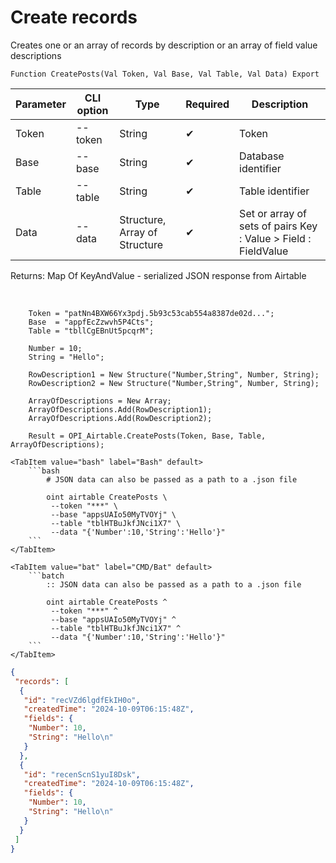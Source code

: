 ﻿---
sidebar_position: 3
---


# Create records
 Creates one or an array of records by description or an array of field value descriptions



`Function CreatePosts(Val Token, Val Base, Val Table, Val Data) Export`

  | Parameter | CLI option | Type | Required | Description |
  |-|-|-|-|-|
  | Token | --token | String | &#x2714; | Token |
  | Base | --base | String | &#x2714; | Database identifier |
  | Table | --table | String | &#x2714; | Table identifier |
  | Data | --data | Structure, Array of Structure | &#x2714; | Set or array of sets of pairs Key : Value > Field : FieldValue |

  
  Returns:  Map Of KeyAndValue - serialized JSON response from Airtable

<br/>




```bsl title="1C:Enterprise/OneScript code example"
    Token = "patNn4BXW66Yx3pdj.5b93c53cab554a8387de02d...";
    Base  = "appfEcZzwvh5P4Cts";
    Table = "tbllCgEBnUt5pcqrM";

    Number = 10;
    String = "Hello";

    RowDescription1 = New Structure("Number,String", Number, String);
    RowDescription2 = New Structure("Number,String", Number, String);

    ArrayOfDescriptions = New Array;
    ArrayOfDescriptions.Add(RowDescription1);
    ArrayOfDescriptions.Add(RowDescription2);

    Result = OPI_Airtable.CreatePosts(Token, Base, Table, ArrayOfDescriptions);
```
 

 <Tabs>
  
    <TabItem value="bash" label="Bash" default>
        ```bash
            # JSON data can also be passed as a path to a .json file
            
            oint airtable CreatePosts \
             --token "***" \
             --base "appsUAIo50MyTVOYj" \
             --table "tblHTBuJkfJNci1X7" \
             --data "{'Number':10,'String':'Hello'}"
        ```
    </TabItem>
  
    <TabItem value="bat" label="CMD/Bat" default>
        ```batch
            :: JSON data can also be passed as a path to a .json file
            
            oint airtable CreatePosts ^
             --token "***" ^
             --base "appsUAIo50MyTVOYj" ^
             --table "tblHTBuJkfJNci1X7" ^
             --data "{'Number':10,'String':'Hello'}"
        ```
    </TabItem>
</Tabs>


```json title="Result"
{
 "records": [
  {
   "id": "recVZd6lgdfEkIH0o",
   "createdTime": "2024-10-09T06:15:48Z",
   "fields": {
    "Number": 10,
    "String": "Hello\n"
   }
  },
  {
   "id": "recenScnS1yuI8Dsk",
   "createdTime": "2024-10-09T06:15:48Z",
   "fields": {
    "Number": 10,
    "String": "Hello\n"
   }
  }
 ]
}
```
